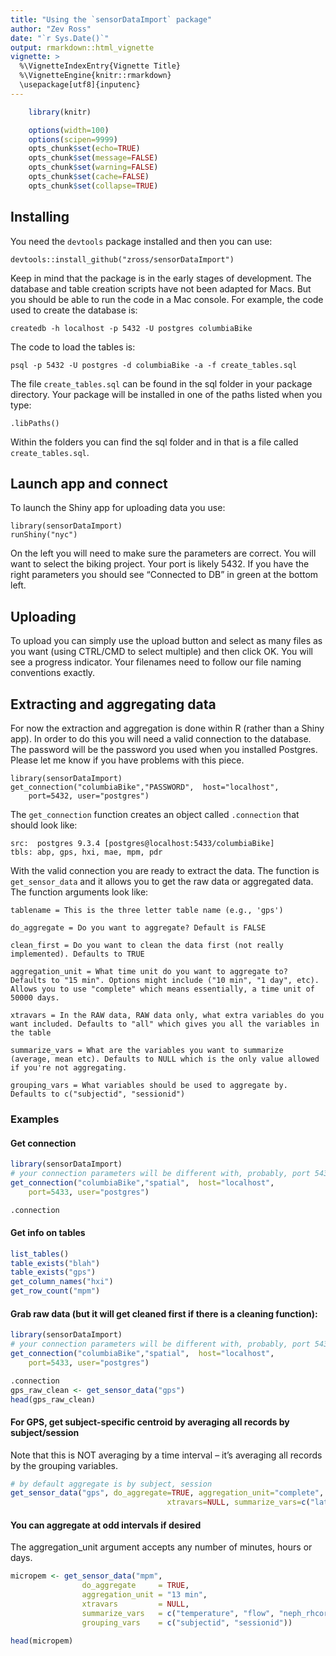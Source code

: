 ```yaml
---
title: "Using the `sensorDataImport` package"
author: "Zev Ross"
date: "`r Sys.Date()`"
output: rmarkdown::html_vignette
vignette: >
  %\VignetteIndexEntry{Vignette Title}
  %\VignetteEngine{knitr::rmarkdown}
  \usepackage[utf8]{inputenc}
---
```



```r
    library(knitr)

    options(width=100)
    options(scipen=9999)
    opts_chunk$set(echo=TRUE)
    opts_chunk$set(message=FALSE)
    opts_chunk$set(warning=FALSE)
    opts_chunk$set(cache=FALSE)
    opts_chunk$set(collapse=TRUE)

```


## Installing

You need the `devtools` package installed and then you can use:

```
devtools::install_github("zross/sensorDataImport")
```

Keep in mind that the package is in the early stages of development. The database and table creation scripts have not been adapted for Macs. But you should be able to run the code in a Mac console. For example, the code used to create the database is:

```
createdb -h localhost -p 5432 -U postgres columbiaBike
```

The code to load the tables is: 

```
psql -p 5432 -U postgres -d columbiaBike -a -f create_tables.sql
```

The file `create_tables.sql` can be found in the sql folder in your package directory. Your package will be installed in one of the paths listed when you type:

```
.libPaths()
```

Within the folders you can find the sql folder and in that is a file called `create_tables.sql`. 

## Launch app and connect

To launch the Shiny app for uploading data you use:

```
library(sensorDataImport)
runShiny("nyc")
```

On the left you will need to make sure the parameters are correct. You will want to select the biking project. Your port is likely 5432. If you have the right parameters you should see "Connected to DB" in green at the bottom left.

## Uploading

To upload you can simply use the upload button and select as many files as you want (using CTRL/CMD to select multiple) and then click OK. You will see a progress indicator. Your filenames need to follow our file naming conventions exactly.

## Extracting and aggregating data

For now the extraction and aggregation is done within R (rather than a Shiny app). In order to do this you will need a valid connection to the database. The password will be the password you used when you installed Postgres. Please let me know if you have problems with this piece.

```
library(sensorDataImport)
get_connection("columbiaBike","PASSWORD",  host="localhost",
    port=5432, user="postgres")
```

The `get_connection` function creates an object called `.connection` that should look like:

```
src:  postgres 9.3.4 [postgres@localhost:5433/columbiaBike]
tbls: abp, gps, hxi, mae, mpm, pdr
```

With the valid connection you are ready to extract the data. The function is `get_sensor_data` and it allows you to get the raw data or aggregated data. The function arguments look like:

```
tablename = This is the three letter table name (e.g., 'gps')

do_aggregate = Do you want to aggregate? Default is FALSE

clean_first = Do you want to clean the data first (not really implemented). Defaults to TRUE

aggregation_unit = What time unit do you want to aggregate to? Defaults to "15 min". Options might include ("10 min", "1 day", etc). Allows you to use "complete" which means essentially, a time unit of 50000 days.

xtravars = In the RAW data, RAW data only, what extra variables do you want included. Defaults to "all" which gives you all the variables in the table

summarize_vars = What are the variables you want to summarize (average, mean etc). Defaults to NULL which is the only value allowed if you're not aggregating. 

grouping_vars = What variables should be used to aggregate by. Defaults to c("subjectid", "sessionid")
```

### Examples


#### Get connection

```r
library(sensorDataImport)
# your connection parameters will be different with, probably, port 5432
get_connection("columbiaBike","spatial",  host="localhost",
    port=5433, user="postgres")

.connection


```


#### Get info on tables

```r
list_tables()
table_exists("blah")
table_exists("gps")
get_column_names("hxi")
get_row_count("mpm")


```


#### Grab raw data (but it will get cleaned first if there is a cleaning function):

```r
library(sensorDataImport)
# your connection parameters will be different with, probably, port 5432
get_connection("columbiaBike","spatial",  host="localhost",
    port=5433, user="postgres")

.connection
gps_raw_clean <- get_sensor_data("gps")
head(gps_raw_clean) 

```



#### For GPS, get subject-specific centroid by averaging all records by subject/session

Note that this is NOT averaging by a time interval -- it's averaging all records by the grouping variables.


```r
# by default aggregate is by subject, session
get_sensor_data("gps", do_aggregate=TRUE, aggregation_unit="complete",
                                   xtravars=NULL, summarize_vars=c("latitude", "longitude"))

```


#### You can aggregate at odd intervals if desired

The aggregation_unit argument accepts any number of minutes, hours or days.


```r
micropem <- get_sensor_data("mpm",
                do_aggregate     = TRUE,
                aggregation_unit = "13 min",
                xtravars         = NULL,
                summarize_vars   = c("temperature", "flow", "neph_rhcorrect"),
                grouping_vars    = c("subjectid", "sessionid"))

head(micropem)

```













